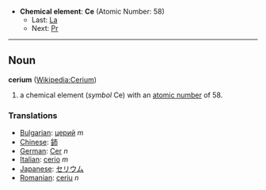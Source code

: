 *'''Chemical element''': '''Ce''' (Atomic Number: 58)
**Last: [[Lanthanum|La]]
**Next: [[Praseodymium|Pr]]
----
== Noun ==
'''cerium''' ([[en:Cerium|Wikipedia:Cerium]])

# a chemical element (''symbol'' Ce) with an [[atomic number]] of 58.

===Translations===
*[[Bulgarian]]: [[церий]] ''m''
*[[Chinese]]: [[鈰]]
*[[German]]: [[Cer]] ''n''
*[[Italian]]: [[cerio]] ''m''
*[[Japanese]]: [[セリウム]]
*[[Romanian]]: [[ceriu]] ''n''